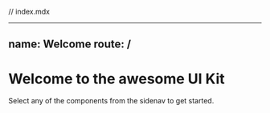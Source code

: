 // index.mdx

---
name: Welcome
route: /
---

# Welcome to the awesome UI Kit

Select any of the components from the sidenav to get started.